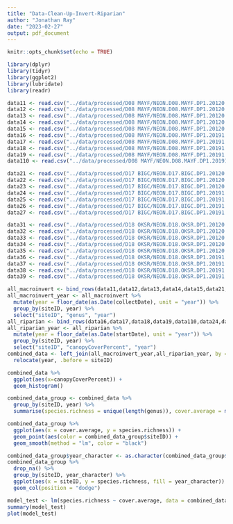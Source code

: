 ```yaml
---
title: "Data-Clean-Up-Invert-Riparian"
author: "Jonathan Ray"
date: "2023-02-27"
output: pdf_document
---
```


```r
knitr::opts_chunk$set(echo = TRUE)
```

```r
library(dplyr)
library(tidyr)
library(ggplot2)
library(lubridate)
library(readr)
```


```r
data11 <- read.csv("../data/processed/D08 MAYF/NEON.D08.MAYF.DP1.20120.001.inv_taxonomyProcessed.2017-07.expanded.20221122T184910Z.csv")
data12 <- read.csv("../data/processed/D08 MAYF/NEON.D08.MAYF.DP1.20120.001.inv_taxonomyProcessed.2018-07.expanded.20221128T184824Z.csv")
data13 <- read.csv("../data/processed/D08 MAYF/NEON.D08.MAYF.DP1.20120.001.inv_taxonomyProcessed.2019-07.expanded.20221128T173134Z.csv")
data14 <- read.csv("../data/processed/D08 MAYF/NEON.D08.MAYF.DP1.20120.001.inv_taxonomyProcessed.2020-07.expanded.20221128T212351Z.csv")
data15 <- read.csv("../data/processed/D08 MAYF/NEON.D08.MAYF.DP1.20120.001.inv_taxonomyProcessed.2021-07.expanded.20221129T232348Z.csv")
data16 <- read.csv("../data/processed/D08 MAYF/NEON.D08.MAYF.DP1.20191.001.rip_percentComposition.2017-08.basic.20230112T002045Z.csv")
data17 <- read.csv("../data/processed/D08 MAYF/NEON.D08.MAYF.DP1.20191.001.rip_percentComposition.2018-08.basic.20230112T002023Z.csv")
data18 <- read.csv("../data/processed/D08 MAYF/NEON.D08.MAYF.DP1.20191.001.rip_percentComposition.2019-08.basic.20230112T001825Z.csv")
data19 <- read.csv("../data/processed/D08 MAYF/NEON.D08.MAYF.DP1.20191.001.rip_percentComposition.2021-08.basic.20230112T002158Z.csv")
data110 <- read.csv("../data/processed/D08 MAYF/NEON.D08.MAYF.DP1.20191.001.rip_percentComposition.2022-08.basic.20230112T002125Z.csv")

```

```r
data21 <- read.csv("../data/processed/D17 BIGC/NEON.D17.BIGC.DP1.20120.001.inv_taxonomyProcessed.2018-07.expanded.20221128T191616Z.csv")
data22 <- read.csv("../data/processed/D17 BIGC/NEON.D17.BIGC.DP1.20120.001.inv_taxonomyProcessed.2019-07.expanded.20221128T162452Z 2.csv")
data23 <- read.csv("../data/processed/D17 BIGC/NEON.D17.BIGC.DP1.20120.001.inv_taxonomyProcessed.2021-07.expanded.20221129T222632Z.csv")
data24 <- read.csv("../data/processed/D17 BIGC/NEON.D17.BIGC.DP1.20191.001.rip_percentComposition.2018-07.basic.20230112T002002Z.csv")
data25 <- read.csv("../data/processed/D17 BIGC/NEON.D17.BIGC.DP1.20191.001.rip_percentComposition.2019-07.basic.20230112T002213Z.csv")
data26 <- read.csv("../data/processed/D17 BIGC/NEON.D17.BIGC.DP1.20191.001.rip_percentComposition.2021-08.basic.20230112T001807Z.csv")
data27 <- read.csv("../data/processed/D17 BIGC/NEON.D17.BIGC.DP1.20191.001.rip_percentComposition.2021-08.basic.20230112T001807Z.csv")
```

```r
data31 <- read.csv("../data/processed/D18 OKSR/NEON.D18.OKSR.DP1.20120.001.inv_taxonomyProcessed.2017-07.expanded.20221122T171622Z.csv")
data32 <- read.csv("../data/processed/D18 OKSR/NEON.D18.OKSR.DP1.20120.001.inv_taxonomyProcessed.2018-07.expanded.20221128T182544Z.csv")
data33 <- read.csv("../data/processed/D18 OKSR/NEON.D18.OKSR.DP1.20120.001.inv_taxonomyProcessed.2019-07.expanded.20221128T174721Z.csv")
data34 <- read.csv("../data/processed/D18 OKSR/NEON.D18.OKSR.DP1.20120.001.inv_taxonomyProcessed.2020-07.expanded.20221128T220306Z.csv")
data35 <- read.csv("../data/processed/D18 OKSR/NEON.D18.OKSR.DP1.20120.001.inv_taxonomyProcessed.2021-07.expanded.20221129T222833Z.csv")
data36 <- read.csv("../data/processed/D18 OKSR/NEON.D18.OKSR.DP1.20191.001.rip_percentComposition.2017-07.basic.20230112T002307Z.csv")
data37 <- read.csv("../data/processed/D18 OKSR/NEON.D18.OKSR.DP1.20191.001.rip_percentComposition.2019-07.basic.20230112T001757Z.csv")
data38 <- read.csv("../data/processed/D18 OKSR/NEON.D18.OKSR.DP1.20191.001.rip_percentComposition.2021-07.basic.20230112T002024Z.csv")
data39 <- read.csv("../data/processed/D18 OKSR/NEON.D18.OKSR.DP1.20191.001.rip_percentComposition.2022-07.basic.20230112T001943Z.csv")

```

```r
all_macroinvert <- bind_rows(data11,data12,data13,data14,data15,data21,data22,data23,data31,data32,data33,data34,data35)
all_macroinvert_year <- all_macroinvert %>% 
  mutate(year = floor_date(as.Date(collectDate), unit = "year")) %>% 
  group_by(siteID, year) %>% 
  select("siteID", "genus", "year")
all_riparian <- bind_rows(data16,data17,data18,data19,data110,data24,data25,data26,data27,data36,data37,data38,data39)
all_riparian_year <- all_riparian %>% 
  mutate(year = floor_date(as.Date(startDate), unit = "year")) %>% 
  group_by(siteID, year) %>% 
  select("siteID", "canopyCoverPercent", "year")
combined_data <- left_join(all_macroinvert_year,all_riparian_year, by = c("siteID","year")) %>% 
  relocate(year, .before = siteID)

```

```r
combined_data %>% 
  ggplot(aes(x=canopyCoverPercent)) +
  geom_histogram()

```

```r
combined_data_group <- combined_data %>% 
  group_by(siteID, year) %>% 
  summarise(species.richness = unique(length(genus)), cover.average = mean(canopyCoverPercent))

```

```r
combined_data_group %>% 
  ggplot(aes(x = cover.average, y = species.richness)) +
  geom_point(aes(color = combined_data_group$siteID)) +
  geom_smooth(method = "lm", color = "black")

```

```r
combined_data_group$year_character <- as.character(combined_data_group$year)
combined_data_group %>%
  drop_na() %>% 
  group_by(siteID, year_character) %>% 
  ggplot(aes(x = siteID, y = species.richness, fill = year_character)) +
  geom_col(position = "dodge")

```

```r
model_test <- lm(species.richness ~ cover.average, data = combined_data_group)
summary(model_test)
plot(model_test) 

```
